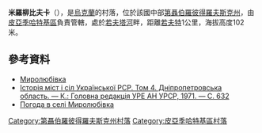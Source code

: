 {{coord|48|24|57|N|33|31|2|E|scale:30000_region:UA|display=title}}

'''米羅柳比夫卡'''（{{lang-uk|Миролюбівка}}），是[[烏克蘭|烏克蘭]]的村落，位於該國中部[[第聶伯羅彼得羅夫斯克州|第聶伯羅彼得羅夫斯克州]]，由[[皮亞季哈特基區|皮亞季哈特基區]]負責管轄，處於[[若夫塔河|若夫塔河]]畔，距離[[若夫特_(皮亞季哈特基區)|若夫特]]1公里，海拔高度102米。

==參考資料==
* [http://gska2.rada.gov.ua/pls/z7502/A005?rdat1=06.12.2007&rf7571=6155 Миролюбівка]{{dead link|date=2018年4月 |bot=InternetArchiveBot |fix-attempted=yes }}
* [https://web.archive.org/web/20110118081621/http://www.igsu.org.ua/Dnepropetrovskaja.obl/Pjatihatskij.rajon/Bogdano-Nadezhdovka.html Історія міст і сіл Української РСР. Том 4. Дніпропетровська область. — К.: Головна редакція УРЕ АН УРСР, 1971. — С. 632]
* [http://weather.in.ua/ua/dnepropetrovskaja/15761 Погода в селі Миролюбівка]

{{DEFAULTSORT:Миролюбівка}}
[[Category:第聶伯羅彼得羅夫斯克州村落|Category:第聶伯羅彼得羅夫斯克州村落]]
[[Category:皮亞季哈特基區村落|Category:皮亞季哈特基區村落]]


{{Dnipropetrovsk-geo-stub}}